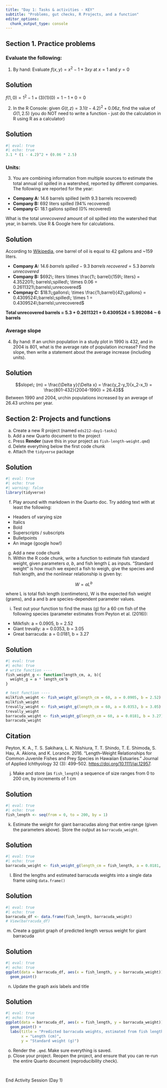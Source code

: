 ```yaml
---
title: "Day 1: Tasks & activities - KEY"
subtitle: "Problems, gut checks, R Projects, and a function"
editor_options: 
  chunk_output_type: console
---
```


## Section 1. Practice problems

### Evaluate the following:

1.  By hand: Evaluate $f(x,y)=x^2-1+3xy$ at $x=1$ and $y = 0$

::: {.callout-important}
## Solution
$f(1,0)=1^2-1+(3)(1)(0) = 1 - 1 + 0 = 0$
:::

2.  In the R Console: given $G(t,z)=3.1(t-4.2)^2 + 0.06z$, find the value of $G(1, 2.5)$ (you do NOT need to write a function - just do the calculation in R using R as a calculator)

::: {.callout-important}
## Solution
```r
#| eval: true
#| echo: true
3.1 * (1 - 4.2)^2 + (0.06 * 2.5)
```
:::

### Units:

3.  You are combining information from multiple sources to estimate the total annual oil spilled in a watershed, reported by different companies. The following are reported for the year:

- **Company A:** 14.6 barrels spilled (with 9.3 barrels recovered)
- **Company B:** 692 liters spilled (94% recovered)
- **Company C:** 18.1 gallons spilled (0% recovered)

What is the total *unrecovered* amount of oil spilled into the watershed that year, in barrels. Use R & Google here for calculations. 

::: {.callout-important}
## Solution
According to [Wikipedia](https://en.wikipedia.org/wiki/Barrel_(unit)), one barrel of oil is equal to 42 gallons and ~159 liters.

- **Company A:** $14.6\; barrels\; spilled - 9.3\; barrels\; recovered = 5.3\; barrels\; unrecovered$
- **Company B:** $692\; liters \times \frac{1\; barrel}{159\; liters} = 4.352201\; barrels\;spilled\; \times 0.06 = 0.2611321\;barrels\;unrecovered$
- **Compnay C:** $18.1\;gallons\; \times \frac{1\;barrel}{42\;gallons} = 0.4309524\;barrels\;spilled\; \times 1 = 0.4309524\;barrels\;unrecovered$

**Total unrecovered barrels = 5.3 + 0.2611321 + 0.4309524 = 5.992084 ~ 6 barrels**
:::

### Average slope

4. By hand: If an urchin population in a study plot in 1990 is 432, and in 2004 is 801, what is the average rate of population increase? Find the slope, then write a statement about the average increase (including units).

::: {.callout-important}
## Solution
$$slope\; (m) = \frac{\Delta y}{\Delta x} = \frac{y_2-y_1}{x_2-x_1} = \frac{801-432}{2004-1990} = 26.43$$
Between 1990 and 2004, urchin populations increased by an average of 26.43 urchins per year.
:::

## Section 2: Projects and functions

a. Create a new R project (named `eds212-day1-tasks`)
b. Add a new Quarto document to the project
c. Press **Render** (save this in your project as `fish-length-weight.qmd`)
d. Delete everything below the first code chunk
e. Attach the `tidyverse` package

::: {.callout-important}
## Solution
```r
#| eval: true
#| echo: true
#| warning: false
library(tidyverse)
```
:::

f. Play around with markdown in the Quarto doc. Try adding text with at least the following:

  - Headers of varying size
  - Italics
  - Bold
  - Superscripts / subscripts
  - Bulletpoints
  - An image (google how!)
  
g. Add a new code chunk
h. Within the R code chunk, write a function to estimate fish standard weight, given parameters $a$, $b$, and fish length $L$ as inputs. "Standard weight" is how much we expect a fish to weigh, give the species and fish length, and the nonlinear relationship is given by:

$$W=aL^b$$ 

where L is total fish length (centimeters), W is the expected fish weight (grams), and a and b are species-dependent parameter values.

i. Test out your function to find the mass (g) for a 60 cm fish of the following species (parameter estimates from Peyton et al. (2016)): 

  - Milkfish: a = 0.0905, b = 2.52
  - Giant trevally: a = 0.0353, b = 3.05
  - Great barracuda: a = 0.0181, b = 3.27
  
::: {.callout-important}
## Solution
```r
#| eval: true
#| echo: true
# write function ----
fish_weight_g <- function(length_cm, a, b){
  weight_g = a * length_cm^b
}

# test function ----
milkfish_weight <- fish_weight_g(length_cm = 60, a = 0.0905, b = 2.52)
milkfish_weight
trevally_weight <- fish_weight_g(length_cm = 60, a = 0.0353, b = 3.05)
trevally_weight
barracuda_weight <- fish_weight_g(length_cm = 60, a = 0.0181, b = 3.27)
barracuda_weight
```
:::

::: {.callout-note}
## Citation
Peyton, K. A., T. S. Sakihara, L. K. Nishiura, T. T. Shindo, T. E. Shimoda, S. Hau, A. Akiona, and K. Lorance. 2016. “Length–Weight Relationships for Common Juvenile Fishes and Prey Species in Hawaiian Estuaries.” Journal of Applied Ichthyology 32 (3): 499–502. <https://doi.org/10.1111/jai.12957>. 
:::

j. Make and store (as `fish_length`) a sequence of size ranges from 0 to 200 cm, by increments of 1 cm

::: {.callout-important}
## Solution
```r
#| eval: true
#| echo: true
fish_length <- seq(from = 0, to = 200, by = 1)
```
:::

k. Estimate the weight for giant barracudas along that entire range (given the parameters above). Store the output as `barracuda_weight`.

::: {.callout-important}
## Solution
```r
#| eval: true
#| echo: true
barracuda_weight <- fish_weight_g(length_cm = fish_length, a = 0.0181, b = 3.27)
```
:::

l. Bind the lengths and estimated barracuda weights into a single data frame using `data.frame()`

::: {.callout-important}
## Solution
```r
#| eval: true
#| echo: true
barracuda_df <- data.frame(fish_length, barracuda_weight)
# View(barracuda_df)
```
:::

m. Create a ggplot graph of predicted length versus weight for giant barracuda

::: {.callout-important}
## Solution
```r
#| eval: true
#| echo: true
ggplot(data = barracuda_df, aes(x = fish_length, y = barracuda_weight)) +
  geom_point()
```
:::

n. Update the graph axis labels and title

::: {.callout-important}
## Solution
```r
#| eval: true
#| echo: true
ggplot(data = barracuda_df, aes(x = fish_length, y = barracuda_weight)) +
  geom_point() +
  labs(title = "Predicted barracuda weights, estimated from fish lengths",
       x = "Length (cm)",
       y = "Standard weight (g)")
```
:::

o. Render the `.qmd`. Make sure everything is saved.
p. Close your project. Reopen the project, and ensure that you can re-run the entire Quarto document (reproducibility check). 

<br>

::: {.center-text .body-text-xl .teal-text}
End Activity Session (Day 1)
:::
